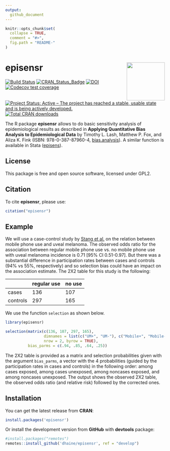 ```yaml
---
output:
  github_document
---
```


<!-- README.md is generated from README.Rmd. Please edit that file -->

```r
knitr::opts_chunk$set(
  collapse = TRUE,
  comment = "#>",
  fig.path = "README-"
)
```

# episensr <img src="man/figures/logo.png" align="right" width=120 />

<!-- badges: start -->

[![Build Status](https://travis-ci.org/dhaine/episensr.svg?branch=master)](https://travis-ci.org/dhaine/episensr)
[![CRAN_Status_Badge](http://www.r-pkg.org/badges/version/episensr)](https://cran.r-project.org/package=episensr)
[![DOI](https://zenodo.org/badge/33018836.svg)](https://doi.org/10.5281/zenodo.4554554)
[![Codecov test
coverage](https://codecov.io/gh/dhaine/episensr/branch/master/graph/badge.svg)](https://codecov.io/gh/dhaine/episensr?branch=master)
[![Project Status: Active – The project has reached a stable, usable state and is being actively developed.](https://www.repostatus.org/badges/latest/active.svg)](https://www.repostatus.org/#active)
[![Total CRAN downloads](https://cranlogs.r-pkg.org/badges/grand-total/episensr)](https://cran.r-project.org/package=episensr)

<!-- badges: end -->

The R package **episensr** allows to do basic sensitivity analysis of
epidemiological results as described in **Applying Quantitative Bias Analysis to
Epidemiological Data** by Timothy L. Lash, Matthew P. Fox, and Aliza K. Fink
(ISBN: 978-0-387-87960-4,
[bias.analysis](https://sites.google.com/site/biasanalysis/)). A similar
function is available in Stata
([episens](https://ideas.repec.org/c/boc/bocode/s456792.html)).

## License

This package is free and open source software, licensed under GPL2.

## Citation

To cite **episensr**, please use:

```r
citation("episensr")
```

## Example

We will use a case-control study by
[Stang et al.](http://www.ncbi.nlm.nih.gov/pubmed/16523014) on the relation
between mobile phone use and uveal melanoma.
The observed odds ratio for the association between regular mobile phone use vs.
no mobile phone use with uveal melanoma incidence is 0.71 [95% CI 0.51-0.97].
But there was a substantial difference in participation rates between cases and
controls (94% vs 55%, respectively) and so selection bias could have an impact
on the association estimate.
The 2X2 table for this study is the following:

|          | regular use | no use |
|----------|-------------|--------|
| cases    | 136         | 107    |
| controls | 297         | 165    |

We use the function `selection` as shown below.

```r
library(episensr)

selection(matrix(c(136, 107, 297, 165),
                 dimnames = list(c("UM+", "UM-"), c("Mobile+", "Mobile-")),
                 nrow = 2, byrow = TRUE),
          bias_parms = c(.94, .85, .64, .25))
```

The 2X2 table is provided as a matrix and selection probabilities given with the
argument `bias_parms`, a vector with the 4 probabilities (guided by the participation
rates in cases and controls) in the following order: among cases exposed, among
cases unexposed, among noncases exposed, and among noncases unexposed.
The output shows the observed 2X2 table, the observed odds ratio (and relative
risk) followed by the corrected ones.

## Installation

You can get the latest release from **CRAN**:

```r
install.packages('episensr')
```

Or install the development version from **GitHub** with **devtools** package:

```r
#install.packages("remotes")
remotes::install_github('dhaine/episensr', ref = "develop")
```

